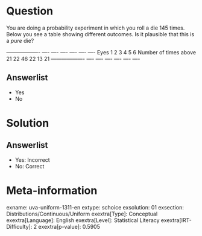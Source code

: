 Question
========

You are doing a probability experiment in which you roll a die 145 times. Below you see a table showing different outcomes. Is it plausible that this is a *pure* die? \

  ------------------- ---- ---- ---- ---- ---- ---- Eyes 1 2 3 4 5 6 Number of times above 21 22 46 22 13 21 ------------------- ---- ---- ---- ---- ---- ----

Answerlist
----------

* Yes
* No

Solution
========

Answerlist
----------

* Yes: Incorrect
* No: Correct

Meta-information
================
exname: uva-uniform-1311-en
extype: schoice
exsolution: 01
exsection: Distributions/Continuous/Uniform
exextra[Type]: Conceptual
exextra[Language]: English
exextra[Level]: Statistical Literacy
exextra[IRT-Difficulty]: 2
exextra[p-value]: 0.5905
